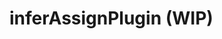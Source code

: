 
# inferAssignPlugin (WIP)

<SourceCode
  href="https://github.com/bytedance/flowgram.ai/tree/main/packages/materials/form-materials/src/form-plugins/infer-assign-plugin"
/>
